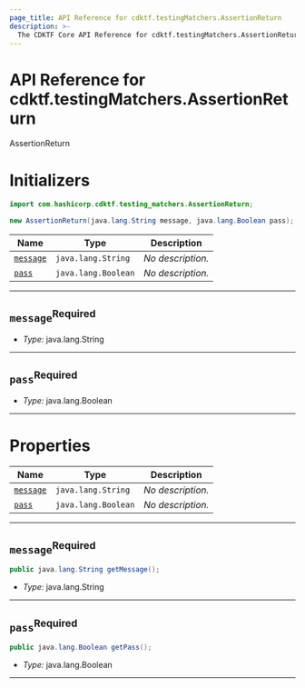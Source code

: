 ```yaml
---
page_title: API Reference for cdktf.testingMatchers.AssertionReturn
description: >-
  The CDKTF Core API Reference for cdktf.testingMatchers.AssertionReturn.
---
```


<!-- This file is generated through yarn generate-docs -->

# API Reference for cdktf.testingMatchers.AssertionReturn

   AssertionReturn <a name="AssertionReturn" id="cdktf.testingMatchers.AssertionReturn"></a>
  
  # Initializers <a name="Initializers" id="cdktf.testingMatchers.AssertionReturn.Initializer"></a>
  
  ```java
  import com.hashicorp.cdktf.testing_matchers.AssertionReturn;
  
  new AssertionReturn(java.lang.String message, java.lang.Boolean pass);
  ```
  
  | **Name** | **Type** | **Description** |
  | --- | --- | --- |
  | <code><a href="#cdktf.testingMatchers.AssertionReturn.Initializer.parameter.message">message</a></code> | <code>java.lang.String</code> | *No description.* |
  | <code><a href="#cdktf.testingMatchers.AssertionReturn.Initializer.parameter.pass">pass</a></code> | <code>java.lang.Boolean</code> | *No description.* |
  
  ---
  
  ## `message`<sup>Required</sup> <a name="message" id="cdktf.testingMatchers.AssertionReturn.Initializer.parameter.message"></a>
  
  - *Type:* java.lang.String
  
  ---
  
  ## `pass`<sup>Required</sup> <a name="pass" id="cdktf.testingMatchers.AssertionReturn.Initializer.parameter.pass"></a>
  
  - *Type:* java.lang.Boolean
  
  ---
  
  
  
  # Properties <a name="Properties" id="Properties"></a>
  
  | **Name** | **Type** | **Description** |
  | --- | --- | --- |
  | <code><a href="#cdktf.testingMatchers.AssertionReturn.property.message">message</a></code> | <code>java.lang.String</code> | *No description.* |
  | <code><a href="#cdktf.testingMatchers.AssertionReturn.property.pass">pass</a></code> | <code>java.lang.Boolean</code> | *No description.* |
  
  ---
  
  ## `message`<sup>Required</sup> <a name="message" id="cdktf.testingMatchers.AssertionReturn.property.message"></a>
  
  ```java
  public java.lang.String getMessage();
  ```
  
  - *Type:* java.lang.String
  
  ---
  
  ## `pass`<sup>Required</sup> <a name="pass" id="cdktf.testingMatchers.AssertionReturn.property.pass"></a>
  
  ```java
  public java.lang.Boolean getPass();
  ```
  
  - *Type:* java.lang.Boolean
  
  ---
  
  

